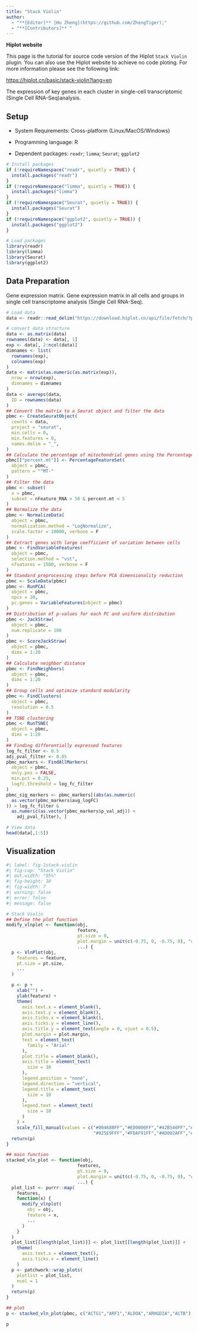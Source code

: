 ```yaml
---
title: "Stack Violin"
author:
  - "**[Editor]** [Hu Zheng](https://github.com/ZhengTiger);"
  - "**[Contributors]** "
---
```


::: callout-note
**Hiplot website**

This page is the tutorial for source code version of the Hiplot `Stack Violin` plugin. You can also use the Hiplot website to achieve no code ploting. For more information please see the following link:

<https://hiplot.cn/basic/stack-violin?lang=en>
:::

The expression of key genes in each cluster in single-cell transcriptomic (Single Cell RNA-Seq)analysis.

## Setup

-   System Requirements: Cross-platform (Linux/MacOS/Windows)

-   Programming language: R

-   Dependent packages: `readr`; `limma`; `Seurat`; `ggplot2`

```r
# Install packages
if (!requireNamespace("readr", quietly = TRUE)) {
  install.packages("readr")
}
if (!requireNamespace("limma", quietly = TRUE)) {
  install.packages("limma")
}
if (!requireNamespace("Seurat", quietly = TRUE)) {
  install.packages("Seurat")
}
if (!requireNamespace("ggplot2", quietly = TRUE)) {
  install.packages("ggplot2")
}

# Load packages
library(readr)
library(limma)
library(Seurat)
library(ggplot2)
```

## Data Preparation

Gene expression matrix. Gene expression matrix in all cells and groups in single cell transcriptome analysis (Single Cell RNA-Seq).

```r
# Load data
data <- readr::read_delim("https://download.hiplot.cn/api/file/fetch/?path=/c622f9b0-54da-11f0-ba5f-8dc116702904/public/demo/stack-violin.txt")

# convert data structure
data <- as.matrix(data)
rownames(data) <- data[, 1]
exp <- data[, 2:ncol(data)]
dimnames <- list(
  rownames(exp),
  colnames(exp)
)
data <- matrix(as.numeric(as.matrix(exp)),
  nrow = nrow(exp),
  dimnames = dimnames
)
data <- avereps(data,
  ID = rownames(data)
)
## Convert the matrix to a Seurat object and filter the data
pbmc <- CreateSeuratObject(
  counts = data,
  project = "seurat",
  min.cells = 0,
  min.features = 0,
  names.delim = "_",
)
## Calculate the percentage of mitochondrial genes using the PercentageFeatureSet function
pbmc[["percent.mt"]] <- PercentageFeatureSet(
  object = pbmc,
  pattern = "^MT-"
)
## Filter the data
pbmc <- subset(
  x = pbmc,
  subset = nFeature_RNA > 50 & percent.mt < 5
)
## Normalize the data
pbmc <- NormalizeData(
  object = pbmc,
  normalization.method = "LogNormalize",
  scale.factor = 10000, verbose = F
)
## Extract genes with large coefficient of variation between cells
pbmc <- FindVariableFeatures(
  object = pbmc,
  selection.method = "vst",
  nfeatures = 1500, verbose = F
)
## Standard preprocessing steps before PCA dimensionality reduction
pbmc <- ScaleData(pbmc)
pbmc <- RunPCA(
  object = pbmc,
  npcs = 20,
  pc.genes = VariableFeatures(object = pbmc)
)
## Distribution of p-values for each PC and uniform distribution
pbmc <- JackStraw(
  object = pbmc,
  num.replicate = 100
)
pbmc <- ScoreJackStraw(
  object = pbmc,
  dims = 1:20
)
## Calculate neighbor distance
pbmc <- FindNeighbors(
  object = pbmc,
  dims = 1:20
)
## Group cells and optimize standard modularity
pbmc <- FindClusters(
  object = pbmc,
  resolution = 0.5
)
## TSNE clustering
pbmc <- RunTSNE(
  object = pbmc,
  dims = 1:20
)
## Finding differentially expressed features
log_fc_filter <- 0.5
adj_pval_filter <- 0.05
pbmc_markers <- FindAllMarkers(
  object = pbmc,
  only.pos = FALSE,
  min.pct = 0.25,
  logfc.threshold = log_fc_filter
)
pbmc_sig_markers <- pbmc_markers[(abs(as.numeric(
  as.vector(pbmc_markers$avg_logFC)
)) > log_fc_filter &
  as.numeric(as.vector(pbmc_markers$p_val_adj)) <
    adj_pval_filter), ]

# View data
head(data[,1:5])
```

## Visualization

```r
#| label: fig-1stack-violin
#| fig-cap: "Stack Violin"
#| out.width: "95%"
#| fig-height: 10
#| fig-width: 7
#| warning: false
#| error: false
#| message: false

# Stack Violin
## Define the plot function
modify_vlnplot <- function(obj,
                           feature,
                           pt.size = 0,
                           plot.margin = unit(c(-0.75, 0, -0.75, 0), "cm"),
                           ...) {
  p <- VlnPlot(obj,
    features = feature,
    pt.size = pt.size,
    ...
  )

  p <- p +
    xlab("") +
    ylab(feature) +
    theme(
      axis.text.x = element_blank(),
      axis.text.y = element_blank(),
      axis.ticks.x = element_blank(),
      axis.ticks.y = element_line(),
      axis.title.y = element_text(angle = 0, vjust = 0.5),
      plot.margin = plot.margin,
      text = element_text(
        family = "Arial"
      ),
      plot.title = element_blank(),
      axis.title = element_text(
        size = 10
      ),
      legend.position = "none",
      legend.direction = "vertical",
      legend.title = element_text(
        size = 10
      ),
      legend.text = element_text(
        size = 10
      )
    ) +
    scale_fill_manual(values = c("#00468BFF","#ED0000FF","#42B540FF","#0099B4FF",
                                 "#925E9FFF","#FDAF91FF","#AD002AFF","#ADB6B6FF"))
  return(p)
}

## main function
stacked_vln_plot <- function(obj,
                           features,
                           pt.size = 0,
                           plot.margin = unit(c(-0.75, 0, -0.75, 0), "cm"),
                           ...) {
  plot_list <- purrr::map(
    features,
    function(x) {
      modify_vlnplot(
        obj = obj,
        feature = x,
        ...
      )
    }
  )
  plot_list[[length(plot_list)]] <- plot_list[[length(plot_list)]] +
    theme(
      axis.text.x = element_text(),
      axis.ticks.x = element_line()
    )
  p <- patchwork::wrap_plots(
    plotlist = plot_list,
    ncol = 1
  )
  return(p)
}

## plot
p <- stacked_vln_plot(pbmc, c("ACTG1","ARF1","ALDOA","ARHGDIA","ACTB"), pt.size = 0)

p
```


